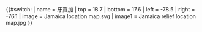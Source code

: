 {{#switch:{{{1}}}
| name   = 牙買加
| top    = 18.7
| bottom = 17.6
| left   = -78.5
| right  = -76.1
| image  = Jamaica location map.svg
| image1 = Jamaica relief location map.jpg
}}<noinclude>{{Location map/Info|Jamaica}}
{{Documentation}}
</noinclude>